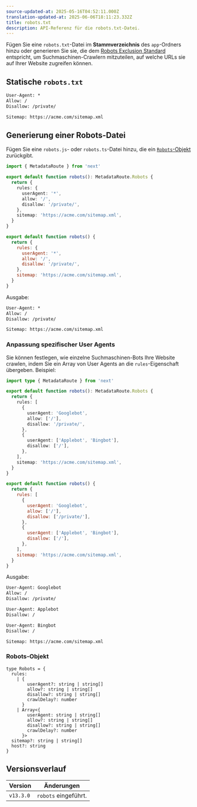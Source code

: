 ```yaml
---
source-updated-at: 2025-05-16T04:52:11.000Z
translation-updated-at: 2025-06-06T18:11:23.332Z
title: robots.txt
description: API-Referenz für die robots.txt-Datei.
---
```


Fügen Sie eine `robots.txt`-Datei im **Stammverzeichnis** des `app`-Ordners hinzu oder generieren Sie sie, die dem [Robots Exclusion Standard](https://en.wikipedia.org/wiki/Robots.txt#Standard) entspricht, um Suchmaschinen-Crawlern mitzuteilen, auf welche URLs sie auf Ihrer Website zugreifen können.

## Statische `robots.txt`

```txt filename="app/robots.txt"
User-Agent: *
Allow: /
Disallow: /private/

Sitemap: https://acme.com/sitemap.xml
```

## Generierung einer Robots-Datei

Fügen Sie eine `robots.js`- oder `robots.ts`-Datei hinzu, die ein [`Robots`-Objekt](#robots-object) zurückgibt.

```ts filename="app/robots.ts" switcher
import { MetadataRoute } from 'next'

export default function robots(): MetadataRoute.Robots {
  return {
    rules: {
      userAgent: '*',
      allow: '/',
      disallow: '/private/',
    },
    sitemap: 'https://acme.com/sitemap.xml',
  }
}
```

```js filename="app/robots.js" switcher
export default function robots() {
  return {
    rules: {
      userAgent: '*',
      allow: '/',
      disallow: '/private/',
    },
    sitemap: 'https://acme.com/sitemap.xml',
  }
}
```

Ausgabe:

```txt
User-Agent: *
Allow: /
Disallow: /private/

Sitemap: https://acme.com/sitemap.xml
```

### Anpassung spezifischer User Agents

Sie können festlegen, wie einzelne Suchmaschinen-Bots Ihre Website crawlen, indem Sie ein Array von User Agents an die `rules`-Eigenschaft übergeben. Beispiel:

```ts filename="app/robots.ts" switcher
import type { MetadataRoute } from 'next'

export default function robots(): MetadataRoute.Robots {
  return {
    rules: [
      {
        userAgent: 'Googlebot',
        allow: ['/'],
        disallow: '/private/',
      },
      {
        userAgent: ['Applebot', 'Bingbot'],
        disallow: ['/'],
      },
    ],
    sitemap: 'https://acme.com/sitemap.xml',
  }
}
```

```js filename="app/robots.js" switcher
export default function robots() {
  return {
    rules: [
      {
        userAgent: 'Googlebot',
        allow: ['/'],
        disallow: ['/private/'],
      },
      {
        userAgent: ['Applebot', 'Bingbot'],
        disallow: ['/'],
      },
    ],
    sitemap: 'https://acme.com/sitemap.xml',
  }
}
```

Ausgabe:

```txt
User-Agent: Googlebot
Allow: /
Disallow: /private/

User-Agent: Applebot
Disallow: /

User-Agent: Bingbot
Disallow: /

Sitemap: https://acme.com/sitemap.xml
```

### Robots-Objekt

```tsx
type Robots = {
  rules:
    | {
        userAgent?: string | string[]
        allow?: string | string[]
        disallow?: string | string[]
        crawlDelay?: number
      }
    | Array<{
        userAgent: string | string[]
        allow?: string | string[]
        disallow?: string | string[]
        crawlDelay?: number
      }>
  sitemap?: string | string[]
  host?: string
}
```

## Versionsverlauf

| Version   | Änderungen               |
| --------- | ------------------------ |
| `v13.3.0` | `robots` eingeführt.     |